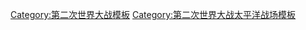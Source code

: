 {{Campaign
|name=[[布干維爾島戰役]]
|raw_name=Campaignbox Bougainville campaign
| listclass = hlist
| state = collapsed
|battles= 
;1943年陸戰：
* {{le|托洛基那角登陸戰|Landings at Cape Torokina|托洛基那角}}
* {{le|科羅摩基拉潟湖戰役|Battle of Koromokina Lagoon|科羅摩基拉}}
* {{le|匹瓦小徑戰役|Battle for Piva Trail|匹瓦小徑}}
* {{le|椰林區之戰|Battle of the Coconut Grove|椰林區}}
* {{le|匹瓦岔道戰役|Battle of Piva Forks|匹瓦岔道}}
* {{le|科伊阿里奇襲戰|Koiari Raid|科伊阿里}}
* {{le|煉獄嶺與600A高地戰役|Battle of Hellzapoppin Ridge and Hill 600A|煉獄嶺與600A高地}}

;1943年海戰：
* [[奧古斯塔皇后灣海戰|奧古斯塔皇后灣]]
* [[圣乔治角海战|聖喬治角]]

;1944年陸戰：
* {{le|布干維爾反擊戰|Bougainville counterattack|日本反擊}}
* {{le|珍珠嶺之戰|Battle of Pearl Ridge|珍珠嶺}}

;1945年陸戰：
* {{le|欽巴嶺之戰|Battle of Tsimba Ridge|欽巴嶺}}
* {{le|斯萊特小丘|Battle of Slater's Knoll|斯萊特小丘}}
* {{le|亨格萊河戰役|Battle of the Hongorai River|亨格萊河}}
* {{le|波頓林地戰役|Battle of Porton Plantation|波頓林地}}
* {{le|拉珠阿戰役|Battle of Ratsua|拉珠阿}}

}}<noinclude>
[[Category:第二次世界大战模板]]
[[Category:第二次世界大战太平洋战场模板]]
</noinclude>